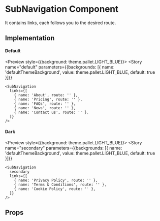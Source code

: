

<Meta title="Core|Molecules/SubNavigation" />

# SubNavigation Component

It contains links, each follows you to the desired route.

<!-- TODO ADD STORYBOOK ACTIONS INSTEAD OF ROUTING HERE -->

## Implementation

#### Default

<Preview style={{background: theme.pallet.LIGHT_BLUE}}>
  <Story name="default"
   parameters={{backgrounds: [{ name: 'defaultThemeBackground', value: theme.pallet.LIGHT_BLUE, default: true }]}}
  >
    <SubNavigation
      links={[
        { name: 'About', route: '' },
        { name: 'Pricing', route: '' },
        { name: 'FAQs', route: '' },
        { name: 'News', route: '' },
        { name: 'Contact us', route: '' },
      ]}
    />
  </Story>
</Preview>

#### Dark

<Preview style={{background: theme.pallet.LIGHT_BLUE}}>
  <Story name="secondary"
   parameters={{backgrounds: [{ name: 'defaultThemeBackground', value: theme.pallet.LIGHT_BLUE, default: true }]}}
  >
    <SubNavigation
      secondary
      links={[
        { name: 'Privacy Policy', route: '' },
        { name: 'Terms & Conditions', route: '' },
        { name: 'Cookie Policy', route: '' },
      ]}
    />
  </Story>
</Preview>

## Props

<Props of={SubNavigation} />
